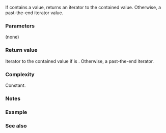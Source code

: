 {{cpp/utility/optional/title|begin}}
{{cpp/utility/optional/navbar}}
{{dcl begin}}
{{dcl|since=c++26|
constexpr iterator begin() noexcept;
}}
{{dcl|since=c++26|
constexpr const_iterator begin() const noexcept;
}}
{{dcl end}}

If {{c|*this}} contains a value, returns an iterator to the contained value. Otherwise, a past-the-end iterator value.

{{image|range-begin-end.svg}}

===Parameters===
(none)

===Return value===
Iterator to the contained value if {{c|has_value()}} is {{c/core|true}}. Otherwise, a past-the-end iterator.

===Complexity===
Constant.

===Notes===
{{feature test macro|std=C++26|value=202406L|__cpp_lib_optional_range_support|Range support for {{tt|std::optional}}}}

===Example===
{{example
|code=
#include &lt;optional&gt;
#include &lt;print&gt;
#include &lt;vector&gt;

int main()
{
    constexpr std::optional&lt;int&gt; none = std::nullopt;
    constexpr std::optional&lt;int&gt; some = 42;

    static_assert(none.begin() == none.end());
    static_assert(some.begin() != some.end());

    // ranged-for loop support
    for (int i : none)
        std::println("'none' has a value of {}", i);

    for (int i : some)
        std::println("'some' has a value of {}", i);

    std::optional&lt;std::vector&lt;int&gt;&gt; many({0, 1, 2});
    for (const auto&amp; v : many)
        std::println("'many' has a value of {}", v);
}
|output=
'some' has a value of 42
'many' has a value of [0, 1, 2]
}}

===See also===
{{dsc begin}}
{{dsc inc|cpp/utility/optional/dsc end}}
{{dsc end}}

{{langlinks|es|ja|zh}}
